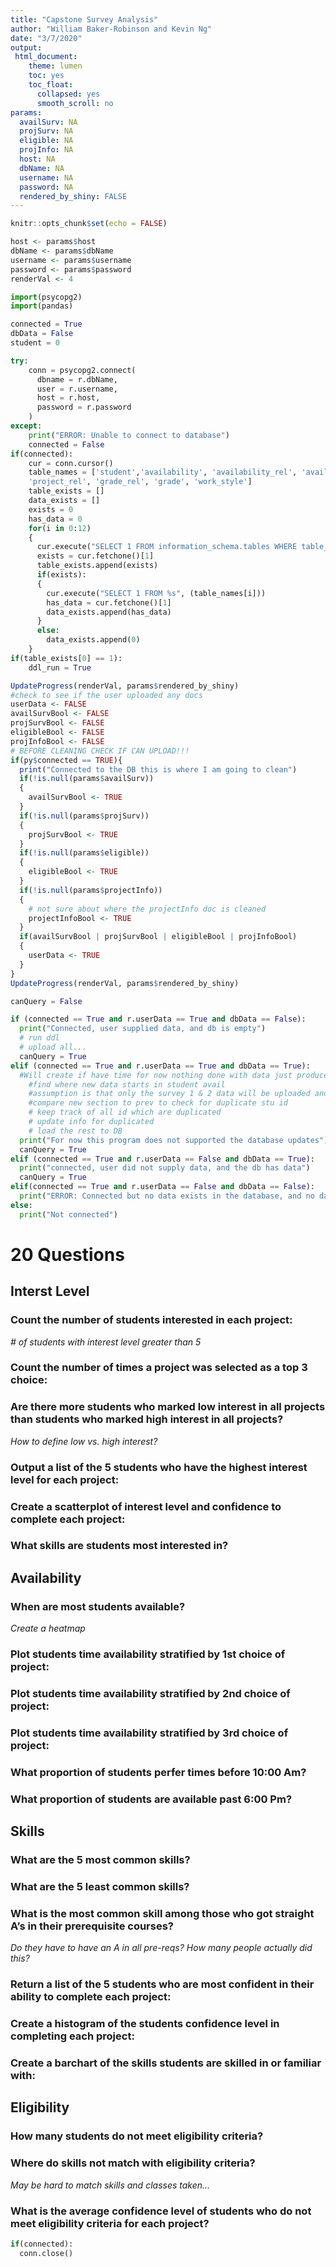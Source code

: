 ```yaml
---
title: "Capstone Survey Analysis"
author: "William Baker-Robinson and Kevin Ng"
date: "3/7/2020"
output:  
 html_document:
    theme: lumen
    toc: yes
    toc_float:
      collapsed: yes
      smooth_scroll: no
params:
  availSurv: NA
  projSurv: NA
  eligible: NA
  projInfo: NA
  host: NA
  dbName: NA
  username: NA
  password: NA
  rendered_by_shiny: FALSE
---
```


```r
knitr::opts_chunk$set(echo = FALSE)
```

```r
host <- params$host
dbName <- params$dbName
username <- params$username
password <- params$password
renderVal <- 4
```

```python
import(psycopg2)
import(pandas)

connected = True
dbData = False
student = 0

try:
    conn = psycopg2.connect(
      dbname = r.dbName,
      user = r.username,
      host = r.host,
      password = r.password
    )
except:
    print("ERROR: Unable to connect to database")
    connected = False
if(connected):
    cur = conn.cursor()
    table_names = ['student','availability', 'availability_rel', 'availability_comments', 'project', 
    'project_rel', 'grade_rel', 'grade', 'work_style']
    table_exists = []
    data_exists = []
    exists = 0
    has_data = 0
    for(i in 0:12)
    {
      cur.execute("SELECT 1 FROM information_schema.tables WHERE table_name = %s", (table_names[i]))
      exists = cur.fetchone()[1]
      table_exists.append(exists)
      if(exists):
      {
        cur.execute("SELECT 1 FROM %s", (table_names[i]))
        has_data = cur.fetchone()[1]
        data_exists.append(has_data)
      }
      else:
        data_exists.append(0)
    }
if(table_exists[0] == 1):
    ddl_run = True
```

```r
UpdateProgress(renderVal, params$rendered_by_shiny)
#check to see if the user uploaded any docs
userData <- FALSE
availSurvBool <- FALSE
projSurvBool <- FALSE
eligibleBool <- FALSE
projInfoBool <- FALSE
# BEFORE CLEANING CHECK IF CAN UPLOAD!!!
if(py$connected == TRUE){
  print("Connected to the DB this is where I am going to clean")
  if(!is.null(params$availSurv))
  {
    availSurvBool <- TRUE
  }
  if(!is.null(params$projSurv))
  {
    projSurvBool <- TRUE
  }
  if(!is.null(params$eligible))
  {
    eligibleBool <- TRUE
  }
  if(!is.null(params$projectInfo))
  {
    # not sure about where the projectInfo doc is cleaned
    projectInfoBool <- TRUE
  }
  if(availSurvBool | projSurvBool | eligibleBool | projInfoBool)
  {
    userData <- TRUE
  }
}
UpdateProgress(renderVal, params$rendered_by_shiny)
```

```python
canQuery = False

if (connected == True and r.userData == True and dbData == False):
  print("Connected, user supplied data, and db is empty")
  # run ddl 
  # upload all...
  canQuery = True
elif (connected == True and r.userData == True and dbData == True):
  #Will create if have time for now nothing done with data just produces report.
    #find where new data starts in student avail
    #assumption is that only the survey 1 & 2 data will be uploaded and updated like this
    #compare new section to prev to check for duplicate stu id
    # keep track of all id which are duplicated
    # update info for duplicated
    # load the rest to DB
  print("For now this program does not supported the database updates")
  canQuery = True
elif (connected == True and r.userData == False and dbData == True):
  print("connected, user did not supply data, and the db has data")
  canQuery = True  
elif(connected == True and r.userData == False and dbData == False):
  print("ERROR: Connected but no data exists in the database, and no data provided to add")
else:
  print("Not connected")
```


# 20 Questions     
## Interst Level  
### Count the number of students interested in each project:  
_# of students with interest level greater than 5_  

### Count the number of times a project was selected as a top 3 choice:  

### Are there more students who marked low interest in all projects than students who marked high interest in all projects?  
_How to define low vs. high interest?_  

### Output a list of the 5 students who have the highest interest level for each project:  

### Create a scatterplot of interest level and confidence to complete each project:  

### What skills are students most interested in?  

## Availability  
### When are most students available?  
_Create a heatmap_

### Plot students time availability stratified by 1st choice of project:  

### Plot students time availability stratified by 2nd choice of project:  

### Plot students time availability stratified by 3rd choice of project:  

### What proportion of students perfer times before 10:00 Am?

### What proportion of students are available past 6:00 Pm? 

## Skills
### What are the 5 most common skills?  

### What are the 5 least common skills?  

### What is the most common skill among those who got straight A’s in their prerequisite courses?  
_Do they have to have an A in all pre-reqs? How many people actually did this?_  

### Return a list of the 5 students who are most confident in their ability to complete each project:  

### Create a histogram of the students confidence level in completing each project:  

### Create a barchart of the skills students are skilled in or familiar with:  

## Eligibility
### How many students do not meet eligibility criteria?   

### Where do skills not match with eligibility criteria?  
_May be hard to match skills and classes taken..._  

### What is the average confidence level of students who do not meet eligibility criteria for each project?  


```python
if(connected):
  conn.close()
```

